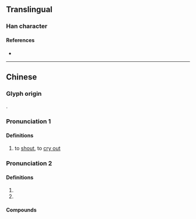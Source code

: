 {{character info/new}}
==Translingual==

===Han character===
{{Han char|rn=30|rad=口|as=03|sn=6|four=|canj=RCL|ids=⿰口丫}}

====References====
* {{Han ref|kx=0177.021|hdz=10584.020|uh=5416|ud=21526}}

----

==Chinese==
{{zh-forms}}

===Glyph origin===
{{Han compound|口|丫|ls=psc|c1=s|c2=p|t1=mouth}}.

===Pronunciation 1===
{{zh-pron
|m=yā
|c=
|h=pfs=
|md=
|mn=
|w=
|mc=y
|oc=y
|cat=v
}}

====Definitions====
{{zh-hanzi}}

# to [[shout]], to [[cry out]]

===Pronunciation 2===
{{zh-pron
|m=ā
|c=aa1
|h=pfs=
|md=
|mn=
|w=
|mc=y
|oc=y
|cat=part
}}

====Definitions====
{{zh-hanzi}}

# {{zh-synonym|啊|{{n-g|An exclamation particle.}}}}
# {{n-g|A phonetic component.}}

====Compounds====
{{zh-der|吖啶|吖丁啶}}